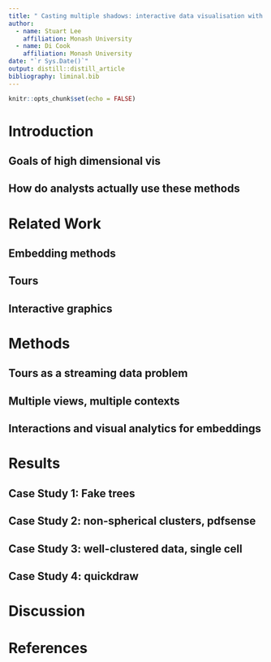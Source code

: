 ```yaml
---
title: " Casting multiple shadows: interactive data visualisation with tours and embeddings"
author:
  - name: Stuart Lee
    affiliation: Monash University
  - name: Di Cook
    affiliation: Monash University
date: "`r Sys.Date()`"
output: distill::distill_article
bibliography: liminal.bib
---
```


```r
knitr::opts_chunk$set(echo = FALSE)
```

<!--
- review of embedding algorithms, interactive graphics, tours
- technology
- design
- examples/benchmarks
  - Kevin moon
  - pdfsense
  - single cell
  - quick draw
-->

# Introduction


## Goals of high dimensional vis

## How do analysts actually use these methods

# Related Work

## Embedding methods

## Tours 

## Interactive graphics


# Methods

## Tours as a streaming data problem

## Multiple views, multiple contexts


## Interactions and visual analytics for embeddings


# Results

## Case Study 1: Fake trees

## Case Study 2: non-spherical clusters, pdfsense

## Case Study 3: well-clustered data, single cell 

## Case Study 4: quickdraw 

# Discussion

# References








